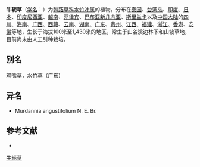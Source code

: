 {{Speciesbox
| name = 牛轭草
| status = 
| status_system = 
| image =
| genus = Murdannia
| species = loriformis
| authority = (Hassk.) Rolla Rao et Kammathy
}}

'''牛轭草'''（[[学名|学名]]：{{lang|la|''Murdannia loriformis''}}）为[[鸭跖草科|鸭跖草科]][[水竹叶属|水竹叶属]]的植物。分布在[[泰国|泰国]]、[[台湾岛|台湾岛]]、[[印度|印度]]、[[日本|日本]]、[[印度尼西亚|印度尼西亚]]、[[越南|越南]]、[[菲律宾|菲律宾]]、[[巴布亚新几内亚|巴布亚新几内亚]]、[[斯里兰卡|斯里兰卡]]以及[[中国大陆|中国大陆]]的[[四川|四川]]、[[海南|海南]]、[[广西|广西]]、[[西藏|西藏]]、[[云南|云南]]、[[湖南|湖南]]、[[广东|广东]]、[[贵州|贵州]]、[[江西|江西]]、[[福建|福建]]、[[浙江|浙江]]、[[香港|香港]]、[[安徽|安徽]]等地，生长于海拔100米至1,430米的地区，常生于山谷溪边林下和山坡草地，目前尚未由人工引种栽培。

== 别名 ==
鸡嘴草，水竹草（广东）

== 异名 ==
* Murdannia angustifolium N. E. Br.

== 参考文献 ==
<div class="references-small">
* {{cite web| url =http://www.bioinfo.cn/db05/KmzwSpecies.php?action=view&id=3315| title =牛轭草| work =《中国高等植物数据库全库》| publisher =中国科学院微生物研究所| author =昆明植物研究所| accessdate =2009-02-24| deadurl =yes| archiveurl =https://web.archive.org/web/20160305092341/http://www.bioinfo.cn/db05/KmzwSpecies.php?action=view&id=3315| archivedate =2016-03-05}}
</div>
{{Taxonbar|from=Q15226483}}

[[Category:水竹叶属|牛轭草]]


{{植物小作品}}